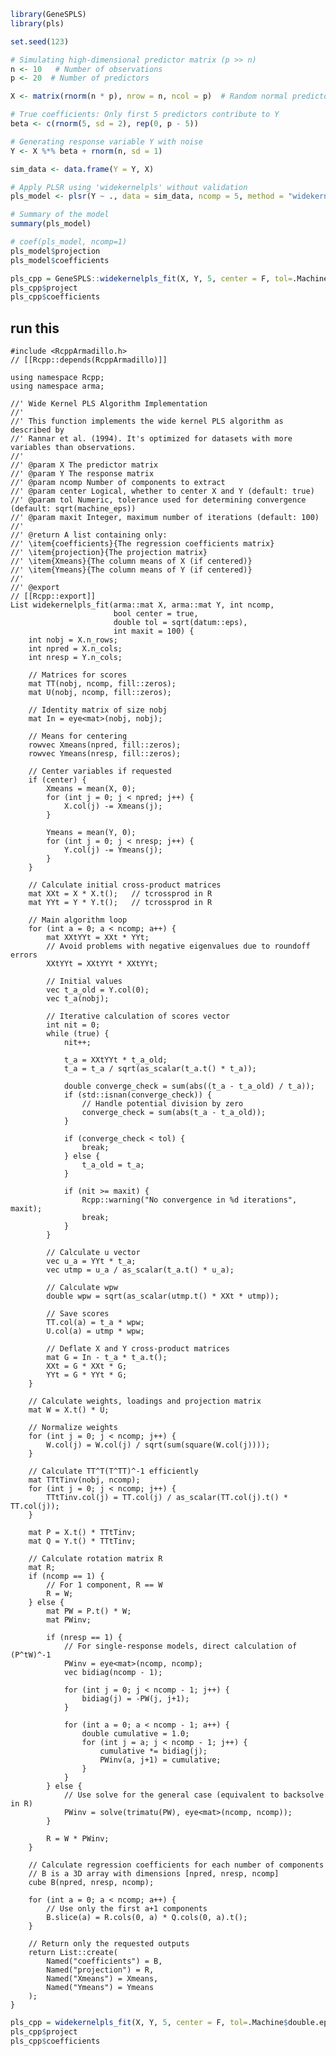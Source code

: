 ```r
library(GeneSPLS)
library(pls)
```

```r
set.seed(123)

# Simulating high-dimensional predictor matrix (p >> n)
n <- 10   # Number of observations
p <- 20  # Number of predictors

X <- matrix(rnorm(n * p), nrow = n, ncol = p)  # Random normal predictors

# True coefficients: Only first 5 predictors contribute to Y
beta <- c(rnorm(5, sd = 2), rep(0, p - 5))

# Generating response variable Y with noise
Y <- X %*% beta + rnorm(n, sd = 1)  

sim_data <- data.frame(Y = Y, X)

# Apply PLSR using 'widekernelpls' without validation
pls_model <- plsr(Y ~ ., data = sim_data, ncomp = 5, method = "widekernelpls", validation="none", center=F)

# Summary of the model
summary(pls_model)

# coef(pls_model, ncomp=1)
pls_model$projection
pls_model$coefficients
```

```r
pls_cpp = GeneSPLS::widekernelpls_fit(X, Y, 5, center = F, tol=.Machine$double.eps^0.5)
pls_cpp$project
pls_cpp$coefficients
```

## run this
```Rcpp
#include <RcppArmadillo.h>
// [[Rcpp::depends(RcppArmadillo)]]

using namespace Rcpp;
using namespace arma;

//' Wide Kernel PLS Algorithm Implementation
//'
//' This function implements the wide kernel PLS algorithm as described by
//' Rannar et al. (1994). It's optimized for datasets with more variables than observations.
//'
//' @param X The predictor matrix
//' @param Y The response matrix
//' @param ncomp Number of components to extract
//' @param center Logical, whether to center X and Y (default: true)
//' @param tol Numeric, tolerance used for determining convergence (default: sqrt(machine_eps))
//' @param maxit Integer, maximum number of iterations (default: 100)
//'
//' @return A list containing only:
//' \item{coefficients}{The regression coefficients matrix}
//' \item{projection}{The projection matrix}
//' \item{Xmeans}{The column means of X (if centered)}
//' \item{Ymeans}{The column means of Y (if centered)}
//'
//' @export
// [[Rcpp::export]]
List widekernelpls_fit(arma::mat X, arma::mat Y, int ncomp, 
                       bool center = true,
                       double tol = sqrt(datum::eps),
                       int maxit = 100) {
    int nobj = X.n_rows;
    int npred = X.n_cols;
    int nresp = Y.n_cols;
    
    // Matrices for scores
    mat TT(nobj, ncomp, fill::zeros);
    mat U(nobj, ncomp, fill::zeros);
    
    // Identity matrix of size nobj
    mat In = eye<mat>(nobj, nobj);
    
    // Means for centering
    rowvec Xmeans(npred, fill::zeros);
    rowvec Ymeans(nresp, fill::zeros);
    
    // Center variables if requested
    if (center) {
        Xmeans = mean(X, 0);
        for (int j = 0; j < npred; j++) {
            X.col(j) -= Xmeans(j);
        }
        
        Ymeans = mean(Y, 0);
        for (int j = 0; j < nresp; j++) {
            Y.col(j) -= Ymeans(j);
        }
    }
    
    // Calculate initial cross-product matrices
    mat XXt = X * X.t();   // tcrossprod in R
    mat YYt = Y * Y.t();   // tcrossprod in R
    
    // Main algorithm loop
    for (int a = 0; a < ncomp; a++) {
        mat XXtYYt = XXt * YYt;
        // Avoid problems with negative eigenvalues due to roundoff errors
        XXtYYt = XXtYYt * XXtYYt;
        
        // Initial values
        vec t_a_old = Y.col(0);
        vec t_a(nobj);
        
        // Iterative calculation of scores vector
        int nit = 0;
        while (true) {
            nit++;
            
            t_a = XXtYYt * t_a_old;
            t_a = t_a / sqrt(as_scalar(t_a.t() * t_a));
            
            double converge_check = sum(abs((t_a - t_a_old) / t_a));
            if (std::isnan(converge_check)) {
                // Handle potential division by zero
                converge_check = sum(abs(t_a - t_a_old));
            }
            
            if (converge_check < tol) {
                break;
            } else {
                t_a_old = t_a;
            }
            
            if (nit >= maxit) {
                Rcpp::warning("No convergence in %d iterations", maxit);
                break;
            }
        }
        
        // Calculate u vector
        vec u_a = YYt * t_a;
        vec utmp = u_a / as_scalar(t_a.t() * u_a);
        
        // Calculate wpw
        double wpw = sqrt(as_scalar(utmp.t() * XXt * utmp));
        
        // Save scores
        TT.col(a) = t_a * wpw;
        U.col(a) = utmp * wpw;
        
        // Deflate X and Y cross-product matrices
        mat G = In - t_a * t_a.t();
        XXt = G * XXt * G;
        YYt = G * YYt * G;
    }
    
    // Calculate weights, loadings and projection matrix
    mat W = X.t() * U;
    
    // Normalize weights
    for (int j = 0; j < ncomp; j++) {
        W.col(j) = W.col(j) / sqrt(sum(square(W.col(j))));
    }
    
    // Calculate TT^T(T^TT)^-1 efficiently
    mat TTtTinv(nobj, ncomp);
    for (int j = 0; j < ncomp; j++) {
        TTtTinv.col(j) = TT.col(j) / as_scalar(TT.col(j).t() * TT.col(j));
    }
    
    mat P = X.t() * TTtTinv;
    mat Q = Y.t() * TTtTinv;
    
    // Calculate rotation matrix R
    mat R;
    if (ncomp == 1) {
        // For 1 component, R == W
        R = W;
    } else {
        mat PW = P.t() * W;
        mat PWinv;
        
        if (nresp == 1) {
            // For single-response models, direct calculation of (P^tW)^-1
            PWinv = eye<mat>(ncomp, ncomp);
            vec bidiag(ncomp - 1);
            
            for (int j = 0; j < ncomp - 1; j++) {
                bidiag(j) = -PW(j, j+1);
            }
            
            for (int a = 0; a < ncomp - 1; a++) {
                double cumulative = 1.0;
                for (int j = a; j < ncomp - 1; j++) {
                    cumulative *= bidiag(j);
                    PWinv(a, j+1) = cumulative;
                }
            }
        } else {
            // Use solve for the general case (equivalent to backsolve in R)
            PWinv = solve(trimatu(PW), eye<mat>(ncomp, ncomp));
        }
        
        R = W * PWinv;
    }
    
    // Calculate regression coefficients for each number of components
    // B is a 3D array with dimensions [npred, nresp, ncomp]
    cube B(npred, nresp, ncomp);
    
    for (int a = 0; a < ncomp; a++) {
        // Use only the first a+1 components
        B.slice(a) = R.cols(0, a) * Q.cols(0, a).t();
    }
    
    // Return only the requested outputs
    return List::create(
        Named("coefficients") = B,
        Named("projection") = R,
        Named("Xmeans") = Xmeans,
        Named("Ymeans") = Ymeans
    );
}
```

```r
pls_cpp = widekernelpls_fit(X, Y, 5, center = F, tol=.Machine$double.eps^0.5)
pls_cpp$project
pls_cpp$coefficients
```
